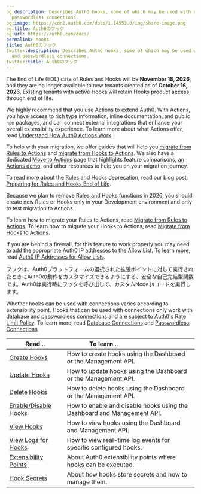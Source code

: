 ```yaml
---
og:description: Describes Auth0 hooks, some of which may be used with database and
  passwordless connections.
og:image: https://cdn2.auth0.com/docs/1.14553.0/img/share-image.png
og:title: Auth0のフック
og:url: https://auth0.com/docs/
permalink: hooks
title: Auth0のフック
twitter:description: Describes Auth0 hooks, some of which may be used with database
  and passwordless connections.
twitter:title: Auth0のフック
---
```


<Warning>

The End of Life (EOL) date of Rules and Hooks will be **November 18, 2026**, and they are no longer available to new tenants created as of **October 16, 2023**. Existing tenants with active Hooks will retain Hooks product access through end of life.

We highly recommend that you use Actions to extend Auth0. With Actions, you have access to rich type information, inline documentation, and public `npm` packages, and can connect external integrations that enhance your overall extensibility experience. To learn more about what Actions offer, read [Understand How Auth0 Actions Work](/docs/customize/actions/actions-overview).

To help with your migration, we offer guides that will help you [migrate from Rules to Actions](/docs/customize/actions/migrate/migrate-from-rules-to-actions) and [migrate from Hooks to Actions](/docs/customize/actions/migrate/migrate-from-hooks-to-actions). We also have a dedicated [Move to Actions](https://auth0.com/extensibility/movetoactions) page that highlights feature comparisons, [an Actions demo](https://www.youtube.com/watch?v=UesFSY1klrI), and other resources to help you on your migration journey.

To read more about the Rules and Hooks deprecation, read our blog post: [Preparing for Rules and Hooks End of Life](https://auth0.com/blog/preparing-for-rules-and-hooks-end-of-life/).

</Warning>

<Warning>

Because we plan to remove Rules and Hooks functions in 2026, you should create new Rules or Hooks only in your Development environment and only to test migration to Actions.

To learn how to migrate your Rules to Actions, read [Migrate from Rules to Actions](/docs/customize/actions/migrate/migrate-from-rules-to-actions). To learn how to migrate your Hooks to Actions, read [Migrate from Hooks to Actions](/docs/customize/actions/migrate/migrate-from-hooks-to-actions).

</Warning>

<Callout icon="file-lines" color="#0EA5E9" iconType="regular">

If you are behind a firewall, for this feature to work properly you may need to add the appropriate Auth0 IP addresses to the Allow List. To learn more, read [Auth0 IP Addresses for Allow Lists](/docs/secure/security-guidance/data-security/allowlist).

</Callout>

フックは、Auth0プラットフォームの選択された拡張ポイントに対して実行されたときにAuth0の動作をカスタマイズできるようにする、安全な自己完結型関数です。Auth0は実行時にフックを呼び出して、カスタムNode.jsコードを実行します。

Whether hooks can be used with connections varies according to extensibility point. Hooks that can be used with connections only work with database and <Tooltip tip="Passwordless: Form of authentication that does not rely on a password as the first factor." cta="View Glossary" href="/docs/glossary?term=passwordless">passwordless</Tooltip> connections and are subject to Auth0's [Rate Limit Policy](/docs/troubleshoot/customer-support/operational-policies/rate-limit-policy). To learn more, read [Database Connections](/docs/authenticate/database-connections) and [Passwordless Connections](/docs/authenticate/passwordless).

<table class="table"><thead>
<tr>
<th><strong>Read...</strong></th>
<th><strong>To learn...</strong>                                </th>
</tr>
</thead>
<tbody>
<tr>
<td><a href="/docs/customize/hooks/create-hooks">Create Hooks</a></td>
<td>How to create hooks using the  Dashboard or the Management API.</td>
</tr>
<tr>
<td><a href="/docs/customize/hooks/update-hooks">Update Hooks</a></td>
<td>How to update hooks using the  Dashboard or the Management API.</td>
</tr>
<tr>
<td><a href="/docs/customize/hooks/delete-hooks">Delete Hooks</a></td>
<td>How to delete hooks using the  Dashboard or the Management API.</td>
</tr>
<tr>
<td><a href="/docs/customize/hooks/enable-disable-hooks">Enable/Disable Hooks</a></td>
<td>How to enable and disable hooks using the Dashboard and Management API.</td>
</tr>
<tr>
<td><a href="/docs/customize/hooks/view-hooks">View Hooks</a></td>
<td>How to view hooks using the Dashboard and Management API.</td>
</tr>
<tr>
<td><a href="/docs/customize/hooks/view-logs-for-hooks">View Logs for Hooks</a></td>
<td>How to view real-time log events for specific configured hooks.</td>
</tr>
<tr>
<td><a href="/docs/customize/actions/explore-triggers">Extensibility Points</a></td>
<td>About Auth0 extensibility points where hooks can be executed.</td>
</tr>
<tr>
<td><a href="/docs/customize/hooks/hook-secrets">Hook Secrets</a></td>
<td>About how hooks store secrets and how to manage them.</td>
</tr>
</tbody>
</table>